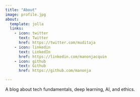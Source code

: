 ```yaml
---
title: "About"
image: profile.jpg
about:
  template: jolla
  links:
    - icon: twitter
      text: Twitter
      href: https://twitter.com/muditaja
    - icon: linkedin
      text: LinkedIn
      href: https://linkedin.com/manonjacquin
    - icon: github
      text: Github
      href: https://github.com/manonja

---
```


A blog about tech fundamentals, deep learning, AI, and ethics. 
